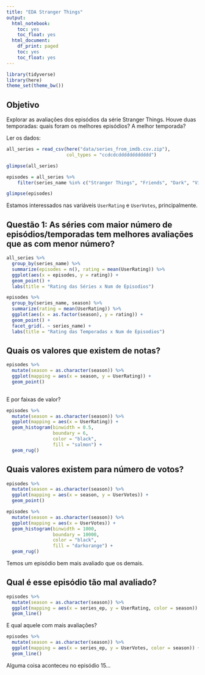 ```yaml
---
title: "EDA Stranger Things"
output:
  html_notebook:
    toc: yes
    toc_float: yes
  html_document:
    df_print: paged
    toc: yes
    toc_float: yes
---
```


```r
library(tidyverse)
library(here)
theme_set(theme_bw())
```

## Objetivo

Explorar as avaliações dos episódios da série Stranger Things. Houve duas temporadas: quais foram os melhores episódios? A melhor temporada?

Ler os dados:

```r
all_series = read_csv(here("data/series_from_imdb.csv.zip"), 
                      col_types = "ccdcdcdddddddddddd") 

glimpse(all_series)

episodes = all_series %>% 
    filter(series_name %in% c("Stranger Things", "Friends", "Dark", "Vikings", "The Office")) 

glimpse(episodes)
```

Estamos interessados nas variáveis `UserRating` e `UserVotes`, principalmente.

## Questão 1: As séries com maior número de episódios/temporadas tem melhores avaliações que as com menor número?
```r
all_series %>%
  group_by(series_name) %>%
  summarize(episodes = n(), rating = mean(UserRating)) %>%
  ggplot(aes(x = episodes, y = rating)) +
  geom_point() +
  labs(title = "Rating das Séries x Num de Episodios")

episodes %>% 
  group_by(series_name, season) %>%
  summarize(rating = mean(UserRating)) %>% 
  ggplot(aes(x = as.factor(season), y = rating)) +
  geom_point() +
  facet_grid(. ~ series_name) +
  labs(title = "Rating das Temporadas x Num de Episodios")
```

## Quais os valores que existem de notas? 

```r
episodes %>% 
  mutate(season = as.character(season)) %>% 
  ggplot(mapping = aes(x = season, y = UserRating)) + 
  geom_point()
  
```

E por faixas de valor?

```r
episodes %>% 
  mutate(season = as.character(season)) %>% 
  ggplot(mapping = aes(x = UserRating)) + 
  geom_histogram(binwidth = 0.5, 
                 boundary = 6,
                 color = "black", 
                 fill = "salmon") + 
  geom_rug()

```

## Quais valores existem para número de votos?

```r
episodes %>% 
  mutate(season = as.character(season)) %>% 
  ggplot(mapping = aes(x = season, y = UserVotes)) + 
  geom_point()
```

```r
episodes %>% 
  mutate(season = as.character(season)) %>% 
  ggplot(mapping = aes(x = UserVotes)) + 
  geom_histogram(binwidth = 1000, 
                 boundary = 10000,
                 color = "black", 
                 fill = "darkorange") + 
  geom_rug()
```

Temos um episódio bem mais avaliado que os demais.


## Qual é esse episódio tão mal avaliado?

```r
episodes %>% 
  mutate(season = as.character(season)) %>% 
  ggplot(mapping = aes(x = series_ep, y = UserRating, color = season)) + 
  geom_line()
```

E qual aquele com mais avaliações?

```r
episodes %>% 
  mutate(season = as.character(season)) %>% 
  ggplot(mapping = aes(x = series_ep, y = UserVotes, color = season)) + 
  geom_line()
```

Alguma coisa aconteceu no episódio 15...